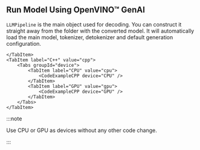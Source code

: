 

## Run Model Using OpenVINO™ GenAI

`LLMPipeline` is the main object used for decoding. You can construct it straight away from the folder with the converted model.
It will automatically load the main model, tokenizer, detokenizer and default generation configuration.

<Tabs groupId="language">
    <TabItem label="Python" value="python">
        <Tabs groupId="device">
            <TabItem label="CPU" value="cpu">
                <CodeExamplePython device="CPU" />
            </TabItem>
            <TabItem label="GPU" value="gpu">
                <CodeExamplePython device="GPU" />
            </TabItem>
        </Tabs>
        
    </TabItem>
    <TabItem label="C++" value="cpp">
        <Tabs groupId="device">
            <TabItem label="CPU" value="cpu">
                <CodeExampleCPP device="CPU" />
            </TabItem>
            <TabItem label="GPU" value="gpu">
                <CodeExampleCPP device="GPU" />
            </TabItem>
        </Tabs>
    </TabItem>
</Tabs>

:::note

Use CPU or GPU as devices without any other code change.

:::
